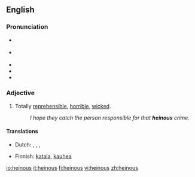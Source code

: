 ==English==

===Pronunciation===
* {{a|RP}} {{IPA|/ˈheɪnəs/|/ˈhiːnəs/}}
* {{a|US}} {{IPA|/ˈheɪnəs/}}
* {{audio|en-uk-heinous.ogg|Audio (UK)}}
* {{audio|en-us-heinous.ogg|Audio (US)}}
* {{rhymes|eɪnəs}}

===Adjective===
{{en-adj|more}}

# Totally [[reprehensible]], [[horrible]], [[wicked]].
#: ''I hope they catch the person responsible for that '''heinous''' crime.''

====Translations====
{{trans-top|horrible}}
*Dutch: {{t|nl|afschuwelijk}}, {{t|nl|afgrijselijk}}, {{t|nl|afschrikwekkend}}, {{t-|nl|verschrikkelijk}}
{{trans-mid}}
*Finnish: [[katala]], [[kauhea]]
{{trans-bottom}}

[[io:heinous]]
[[it:heinous]]
[[fi:heinous]]
[[vi:heinous]]
[[zh:heinous]]